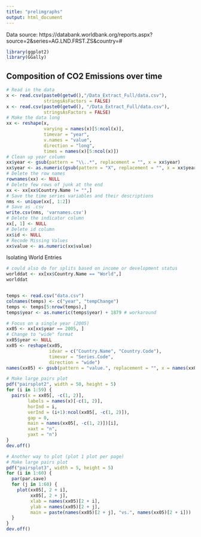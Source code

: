```yaml
---
title: "prelimgraphs"
output: html_document
---
```


Data source: https://databank.worldbank.org/reports.aspx?source=2&series=AG.LND.FRST.ZS&country=#

```r
library(ggplot2)
library(GGally)
```

## Composition of CO2 Emissions over time
```r
# Read in the data
x <- read.csv(paste0(getwd(),"/Data_Extract_Full/data.csv"), 
              stringsAsFactors = FALSE)
x <- read.csv(paste0(getwd(), "/Data_Extract_Full/data.csv"), 
              stringsAsFactors = FALSE)
# Make the data long
xx <- reshape(x, 
              varying = names(x)[5:ncol(x)], 
              timevar = "year", 
              v.names = "value", 
              direction = "long", 
              times = names(x)[5:ncol(x)])
# Clean up year column
xx$year <- gsub(pattern = "\\..*", replacement = "", x = xx$year)
xx$year <- as.numeric(gsub(pattern = "X", replacement = "", x = xx$year))
# Delete the row names
rownames(xx) <- NULL
# Delete few rows of junk at the end
xx <- xx[xx$Country.Name != "",]
# Save the time series variables and their descriptions
nms <- unique(xx[, 1:2])
# Save as .csv
write.csv(nms, 'varnames.csv')
# Delete the indicator column
xx[, 1] <- NULL
# Delete id column
xx$id <- NULL
# Recode Missing Values
xx$value <- as.numeric(xx$value)
```
Isolating World Entries
```r
# could also do for splits based on income or development status
worlddat <- xx[xx$Country.Name == "World",]
worlddat


temps <- read.csv("data.csv")
colnames(temps) <- c("year", "tempChange")
temps <- temps[5:nrow(temps),]
temps$year <- as.numeric(temps$year) + 1879 # workaround

```


```r
# Focus on a single year (2005)
xx05 <- xx[xx$year == 2005, ]
# Change to "wide" format
xx05$year <- NULL
xx05 <- reshape(xx05, 
                idvar = c("Country.Name", "Country.Code"), 
                timevar = "Series.Code", 
                direction = "wide")
names(xx05) <- gsub(pattern = "value.", replacement = "", x = names(xx05))
```

```r
# Make large pairs plot
pdf("pairsplot2", width = 50, height = 5)
for (i in 1:59) {
  pairs(x = xx05[, -c(1, 2)], 
        labels = names(x)[-c(1, 2)], 
        horInd = i, 
        verInd = (i+1):ncol(xx05[, -c(1, 2)]), 
        gap = 0,
        main = names(xx05[, -c(1, 2)])[i],
        xaxt = "n",
        yaxt = "n")
}
dev.off()
```

```r
# Another way to plot (plot 1 plot per page)
# Make large pairs plot
pdf("pairsplot3", width = 5, height = 5)
for (i in 1:60) {
  par(par.save)
  for (j in 1:60) {
    plot(xx05[, 2 + i], 
         xx05[, 2 + j], 
         xlab = names(xx05)[2 + i], 
         ylab = names(xx05)[2 + j],
         main = paste(names(xx05)[2 + j], "vs.", names(xx05)[2 + i]))
  }
}
dev.off()
```

